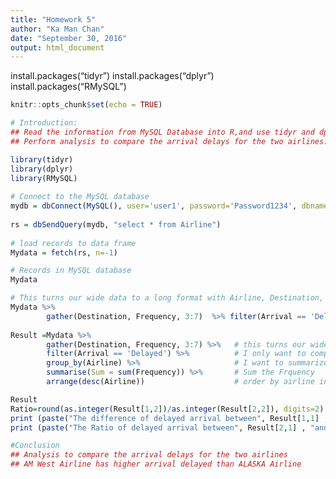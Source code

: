 ```yaml
---
title: "Homework 5"
author: "Ka Man Chan"
date: "September 30, 2016"
output: html_document
---
```


install.packages("tidyr")
install.packages("dplyr")
install.packages("RMySQL")

```r
knitr::opts_chunk$set(echo = TRUE)
```

```r
# Introduction:
## Read the information from MySQL Database into R,and use tidyr and dplyr to tidy and transform my data.
## Perform analysis to compare the arrival delays for the two airlines.

library(tidyr)
library(dplyr)
library(RMySQL)
 
# Connect to the MySQL database
mydb = dbConnect(MySQL(), user='user1', password='Password1234', dbname='sys', host='localhost')
 
rs = dbSendQuery(mydb, "select * from Airline")
 
# load records to data frame
Mydata = fetch(rs, n=-1)

# Records in MySQL database 
Mydata

# This turns our wide data to a long format with Airline, Destination, Arrival == 'Delayed' and the frequency 
Mydata %>%
        gather(Destination, Frequency, 3:7)  %>% filter(Arrival == 'Delayed')
 
Result =Mydata %>%
        gather(Destination, Frequency, 3:7) %>%   # this turns our wide data to a long format
        filter(Arrival == 'Delayed') %>%          # I only want to compare Arrival = Delayed
        group_by(Airline) %>%                     # I want to summarize data at the Airline level
        summarise(Sum = sum(Frequency)) %>%       # Sum the Frquency
        arrange(desc(Airline))                    # order by airline in descending order

Result
Ratio=round(as.integer(Result[1,2])/as.integer(Result[2,2]), digits=2)
print (paste("The difference of delayed arrival between", Result[1,1] , "and",  Result[2,1] , ":" ,toString(as.integer(Result[1,2])-as.integer(Result[2,2]))))
print (paste("The Ratio of delayed arrival between", Result[2,1] , "and",  Result[1,1] , " 1 :" ,toString(Ratio)))

#Conclusion
## Analysis to compare the arrival delays for the two airlines
## AM West Airline has higher arrival delayed than ALASKA Airline
```